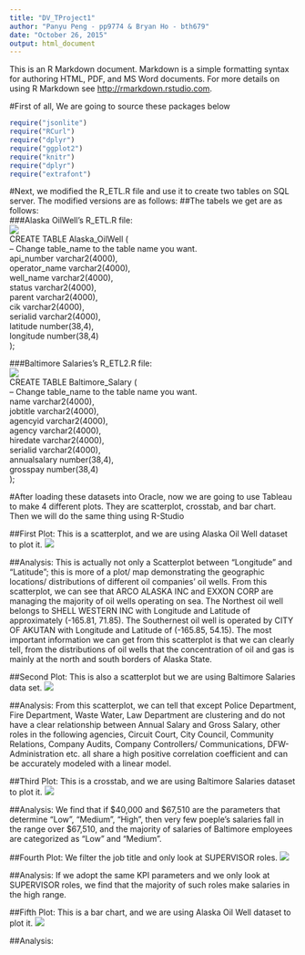 ```yaml
---
title: "DV_TProject1"
author: "Panyu Peng - pp9774 & Bryan Ho - bth679"
date: "October 26, 2015"
output: html_document
---
```


This is an R Markdown document. Markdown is a simple formatting syntax for authoring HTML, PDF, and MS Word documents. For more details on using R Markdown see <http://rmarkdown.rstudio.com>.

#First of all, We are going to source these packages below
```r
require("jsonlite")
require("RCurl")
require("dplyr")
require("ggplot2")
require("knitr")
require("dplyr")
require("extrafont")
```
  
  
#Next, we modified the R_ETL.R file and use it to create two tables on SQL server. The modified versions are as follows:
##The tabels we get are as follows:  
###Alaska OilWell's R_ETL.R file:  
![](Oil.png)  
CREATE TABLE Alaska_OilWell (  
-- Change table_name to the table name you want.  
 api_number varchar2(4000),  
 operator_name varchar2(4000),  
 well_name varchar2(4000),  
 status varchar2(4000),  
 parent varchar2(4000),  
 cik varchar2(4000),  
 serialid varchar2(4000),  
 latitude number(38,4),  
 longitude number(38,4)  
 );
   
###Baltimore Salaries's R_ETL2.R file:  
![](Baltimore.png)  
CREATE TABLE Baltimore_Salary (  
-- Change table_name to the table name you want.  
 name varchar2(4000),  
 jobtitle varchar2(4000),  
 agencyid varchar2(4000),  
 agency varchar2(4000),  
 hiredate varchar2(4000),  
 serialid varchar2(4000),  
 annualsalary number(38,4),  
 grosspay number(38,4)  
 );  
 
#After loading these datasets into Oracle, now we are going to use Tableau to make 4 different plots. They are scatterplot, crosstab, and bar chart. Then we will do the same thing using R-Studio
  
##First Plot: This is a scatterplot, and we are using Alaska Oil Well dataset to plot it.
![](Alaska_OilWell_Scatterplot.png) 
  
##Analysis: 
This is actually not only a Scatterplot between "Longitude" and "Latitude"; this is more of a plot/ map demonstrating the geographic locations/ distributions of different oil companies' oil wells. From this scatterplot, we can see that ARCO ALASKA INC and EXXON CORP are managing the majority of oil wells operating on sea. The Northest oil well belongs to SHELL WESTERN INC with Longitude and Latitude of approximately (-165.81, 71.85). The Southernest oil well is operated by CITY OF AKUTAN with Longitude and Latitude of (-165.85, 54.15). The most important information we can get from this scatterplot is that we can clearly tell, from the distributions of oil wells that the concentration of oil and gas is mainly at the north and south borders of Alaska State.
  
  
##Second Plot: This is also a scatterplot but we are using Baltimore Salaries data set.
![](Baltimore_Salary_Scatterplot.png)
  
##Analysis: From this scatterplot, we can tell that except Police Department, Fire Department, Waste Water, Law Department are clustering and do not have a clear relationship between Annual Salary and Gross Salary, other roles in the following agencies, Circuit Court, City Council, Community Relations, Company Audits, Company Controllers/ Communications, DFW-Administration etc. all share a high positive correlation coefficient and can be accurately modeled with a linear model.


##Third Plot: This is a crosstab, and we are using Baltimore Salaries dataset to plot it.
![](Baltimore_Salaries_Crosstab.png) 
  
##Analysis: We find that if $40,000 and $67,510 are the parameters that determine "Low", "Medium", "High", then very few poeple's salaries fall in the range over $67,510, and the majority of salaries of Baltimore employees are categorized as "Low" and "Medium".


##Fourth Plot: We filter the job title and only look at SUPERVISOR roles.
![](Baltimore_Salary_FilterwithSupervisor.png)

##Analysis: If we adopt the same KPI parameters and we only look at SUPERVISOR roles, we find that the majority of such roles make salaries in the high range. 
  

##Fifth Plot: This is a bar chart, and we are using Alaska Oil Well dataset to plot it.
![](Alaska_OilWell_BarChart.png)
  
##Analysis: 
  
  